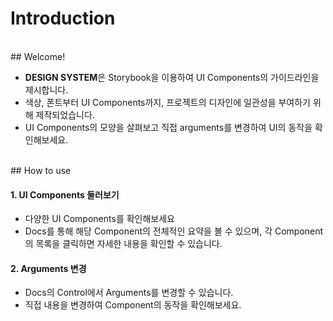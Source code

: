 
<Meta title="Docs/Introduction" />

# Introduction

<br />
## Welcome!

- **DESIGN SYSTEM**은 Storybook을 이용하여 UI Components의 가이드라인을 제시합니다.
- 색상, 폰트부터 UI Components까지, 프로젝트의 디자인에 일관성을 부여하기 위해 제작되었습니다.
- UI Components의 모양을 살펴보고 직접 arguments를 변경하여 UI의 동작을 확인해보세요.

<br />
## How to use

<br />

#### 1. UI Components 둘러보기

- 다양한 UI Components를 확인해보세요
- Docs를 통해 해당 Component의 전체적인 요약을 볼 수 있으며, 각 Component의 목록을 클릭하면 자세한 내용을 확인할 수 있습니다.

#### 2. Arguments 변경

- Docs의 Control에서 Arguments를 변경할 수 있습니다.
- 직접 내용을 변경하여 Component의 동작을 확인해보세요.
